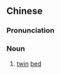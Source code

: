 {{also|雙牀|双床}}
==Chinese==
{{zh-forms|s=双床|t2=雙牀}}

===Pronunciation===
{{zh-pron
|m=shuāngchuáng
|c=soeng1 cong4
|cat=n
}}

===Noun===
{{zh-noun}}

# [[twin]] [[bed]]